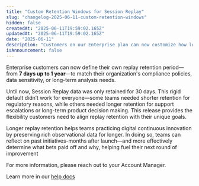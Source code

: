 ```yaml
---
title: "Custom Retention Windows for Session Replay"
slug: "changelog-2025-06-11-custom-retention-windows"
hidden: false
createdAt: "2025-06-11T19:59:02.165Z"
updatedAt: "2025-06-11T19:59:02.165Z"
date: "2025-06-11"
description: "Customers on our Enterprise plan can now customize how long their session replays are retained (anywhere from 7 days to one year) to better fit their compliance, support, or analysis needs."
isAnnouncement: false
---
```


<ChangelogPostHeader
  date="2025-06-11"
  title="Custom Retention Windows for Session Replay"
/>

Enterprise customers can now define their own replay retention period—from **7 days up to 1 year**—to match their organization's compliance policies, data sensitivity, or long-term analysis needs.

Until now, Session Replay data was only retained for 30 days. This rigid default didn’t work for everyone—some teams needed shorter retention for regulatory reasons, while others needed longer retention for support escalations or long-term product decision making. This release provides the flexibility customers need to align replay retention with their unique goals.

Longer replay retention helps teams practicing digital continuous innovation by preserving rich observational data for longer. In doing so, teams can reflect on past initiatives-months after launch—and more effectively determine what bets paid off and why, helping fuel their next round of improvement

For more information, please reach out to your Account Manager.

Learn more in our [help docs](/docs/session-replay#how-long-are-replays-stored)
